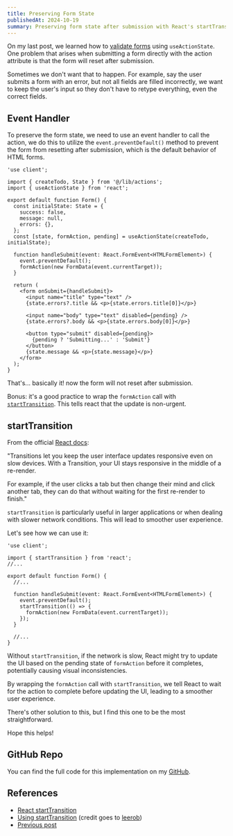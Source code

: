 ```yaml
---
title: Preserving Form State
publishedAt: 2024-10-19
summary: Preserving form state after submission with React's startTransition.
---
```


On my last post, we learned how to [validate forms](/blog/form-validation) using `useActionState`. One problem that arises when submitting a form directly with the action attribute is that the form will reset after submission.

Sometimes we don't want that to happen. For example, say the user submits a form with an error, but not all fields are filled incorrectly, we want to keep the user's input so they don't have to retype everything, even the correct fields.

## Event Handler

To preserve the form state, we need to use an event handler to call the action, we do this to utilize the `event.preventDefault()` method to prevent the form from resetting after submission, which is the default behavior of HTML forms.

```tsx
'use client';

import { createTodo, State } from '@/lib/actions';
import { useActionState } from 'react';

export default function Form() {
  const initialState: State = {
    success: false,
    message: null,
    errors: {},
  };
  const [state, formAction, pending] = useActionState(createTodo, initialState);

  function handleSubmit(event: React.FormEvent<HTMLFormElement>) {
    event.preventDefault();
    formAction(new FormData(event.currentTarget));
  }

  return (
    <form onSubmit={handleSubmit}>
      <input name="title" type="text" />
      {state.errors?.title && <p>{state.errors.title[0]}</p>}

      <input name="body" type="text" disabled={pending} />
      {state.errors?.body && <p>{state.errors.body[0]}</p>}

      <button type="submit" disabled={pending}>
        {pending ? 'Submitting...' : 'Submit'}
      </button>
      {state.message && <p>{state.message}</p>}
    </form>
  );
}
```

That's... basically it! now the form will not reset after submission.

Bonus: it's a good practice to wrap the `formAction` call with [`startTransition`](ttps://react.dev/reference/react/startTransition). This tells react that the update is non-urgent.

## startTransition

From the official [React docs](https://react.dev/reference/react/startTransition#marking-a-state-update-as-a-non-blocking-transition):

"Transitions let you keep the user interface updates responsive even on slow devices. With a Transition, your UI stays responsive in the middle of a re-render.

For example, if the user clicks a tab but then change their mind and click another tab, they can do that without waiting for the first re-render to finish."

`startTransition` is particularly useful in larger applications or when dealing with slower network conditions. This will lead to smoother user experience.

Let's see how we can use it:

```tsx
'use client';

import { startTransition } from 'react';
//...

export default function Form() {
  //...

  function handleSubmit(event: React.FormEvent<HTMLFormElement>) {
    event.preventDefault();
    startTransition(() => {
      formAction(new FormData(event.currentTarget));
    });
  }

  //...
}
```

Without `startTransition`, if the network is slow, React might try to update the UI based on the pending state of `formAction` before it completes, potentially causing visual inconsistencies.

By wrapping the `formAction` call with `startTransition`, we tell React to wait for the action to complete before updating the UI, leading to a smoother user experience.

There's other solution to this, but I find this one to be the most straightforward.

Hope this helps!

## GitHub Repo

You can find the full code for this implementation on my [GitHub](https://github.com/ausathdzil/nextjs-15-mockapi-todo).

## References

- [React startTransition](https://react.dev/reference/react/startTransition)
- [Using startTransition](<https://github.com/leerob/next-saas-starter/blob/main/app/(dashboard)/dashboard/general/page.tsx>) (credit goes to [leerob](https://leerob.com))
- [Previous post](/blog/form-validation)
